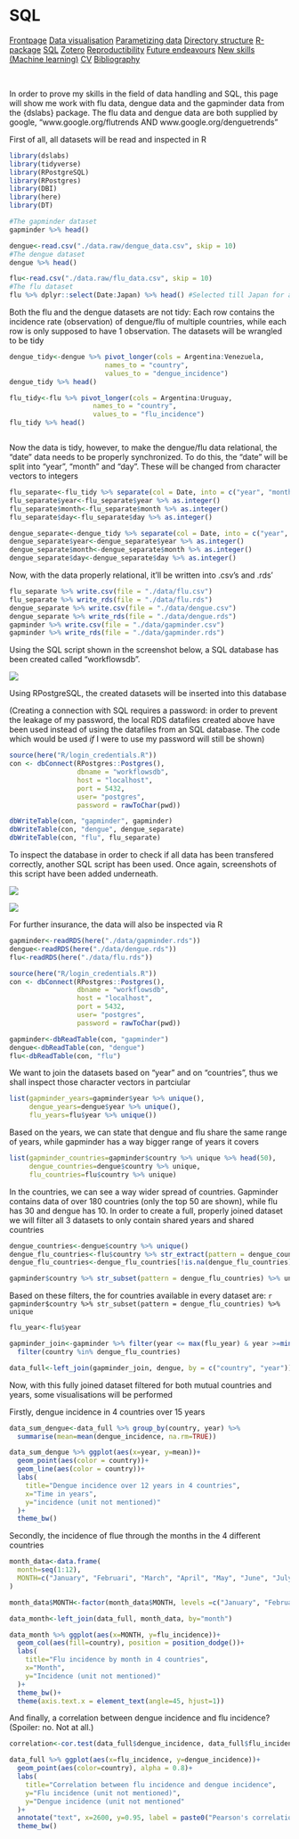 # SQL

<body id="start">
<div class="topnav">
  <a href='index.html#Frontpage'>Frontpage</a>
  <a href='data-visualisation.html#data-visualisation'>Data visualisation</a>
  <a href='parametized-data-germany.html#parametized-data'>Parametizing data</a>
  <a href='directory-structure.html#directory-structure'>Directory structure</a>
  <a href='creating-a-r-package.html#creating-a-r-package'>R-package</a>
  <a href='sql.html#SQL'>SQL</a>
  <a href='bibliography-using-zotero.html#Bibliography using Zotero'>Zotero</a>
  <a href='open-reproductibility-analysis.html#open-reproductibility-analysis'>Reproductibility</a>
  <a href='future-endeavours.html#future-endeavours'>Future endeavours</a>
  <a href='new-skills.html#new-skills'> New skills (Machine learning)</a>
  <a href='cv.html#cv'>CV</a>
  <a href='bibliography.html#bibliography'>Bibliography</a>
</div>



&nbsp;

In order to prove my skills in the field of data handling and SQL, this page will show me work with flu data, dengue data and the gapminder data from the {dslabs} package. The flu data and dengue data are both supplied by google, "www.google.org/flutrends AND www.google.org/denguetrends"

First of all, all datasets will be read and inspected in R

```r
library(dslabs)
library(tidyverse)
library(RPostgreSQL)
library(RPostgres)
library(DBI)
library(here)
library(DT)
```


```r
#The gapminder dataset
gapminder %>% head()

dengue<-read.csv("./data.raw/dengue_data.csv", skip = 10)
#The dengue dataset
dengue %>% head()

flu<-read.csv("./data.raw/flu_data.csv", skip = 10)
#The flu dataset
flu %>% dplyr::select(Date:Japan) %>% head() #Selected till Japan for a cleaner table
```

Both the flu and the dengue datasets are not tidy: Each row contains the incidence rate (observation) of dengue/flu of multiple countries, while each row is only supposed to have 1 observation. The datasets will be wrangled to be tidy

```r
dengue_tidy<-dengue %>% pivot_longer(cols = Argentina:Venezuela,
                        names_to = "country",
                        values_to = "dengue_incidence")
dengue_tidy %>% head()

flu_tidy<-flu %>% pivot_longer(cols = Argentina:Uruguay,
                     names_to = "country",
                     values_to = "flu_incidence")
flu_tidy %>% head()



```

Now the data is tidy, however, to make the dengue/flu data relational, the "date" data needs to be properly synchronized. To do this, the "date" will be split into "year", "month" and "day". These will be changed from character vectors to integers

```r
flu_separate<-flu_tidy %>% separate(col = Date, into = c("year", "month", "day"))
flu_separate$year<-flu_separate$year %>% as.integer()
flu_separate$month<-flu_separate$month %>% as.integer()
flu_separate$day<-flu_separate$day %>% as.integer()

dengue_separate<-dengue_tidy %>% separate(col = Date, into = c("year", "month", "day"))
dengue_separate$year<-dengue_separate$year %>% as.integer()
dengue_separate$month<-dengue_separate$month %>% as.integer()
dengue_separate$day<-dengue_separate$day %>% as.integer()
```

Now, with the data properly relational, it'll be written into .csv's and .rds'

```r
flu_separate %>% write.csv(file = "./data/flu.csv")
flu_separate %>% write_rds(file = "./data/flu.rds")
dengue_separate %>% write.csv(file = "./data/dengue.csv")
dengue_separate %>% write_rds(file = "./data/dengue.rds")
gapminder %>% write.csv(file = "./data/gapminder.csv")
gapminder %>% write_rds(file = "./data/gapminder.rds")
```


Using the SQL script shown in the screenshot below, a SQL database has been created called "workflowsdb".

<img src="./images/SQL_1.png">

Using RPostgreSQL, the created datasets will be inserted into this database

(Creating a connection with SQL requires a password: in order to prevent the leakage of my password, the local RDS datafiles created above have been used instead of using the datafiles from an SQL database. The code which would be used _if_ I were to use my password will still be shown)



```r
source(here("R/login_credentials.R"))
con <- dbConnect(RPostgres::Postgres(),
                 dbname = "workflowsdb",
                 host = "localhost", 
                 port = 5432,
                 user= "postgres",
                 password = rawToChar(pwd))

dbWriteTable(con, "gapminder", gapminder)
dbWriteTable(con, "dengue", dengue_separate)
dbWriteTable(con, "flu", flu_separate)
```

To inspect the database in order to check if all data has been transfered correctly, another SQL script has been used. Once again, screenshots of this script have been added underneath.

<img src="./images/SQL_2.png">

<img src="./images/SQL_3.png">

For further insurance, the data will also be inspected via R

```r
gapminder<-readRDS(here("./data/gapminder.rds"))
dengue<-readRDS(here("./data/dengue.rds"))
flu<-readRDS(here("./data/flu.rds"))
```


```r
source(here("R/login_credentials.R"))
con <- dbConnect(RPostgres::Postgres(),
                 dbname = "workflowsdb",
                 host = "localhost", 
                 port = 5432,
                 user= "postgres",
                 password = rawToChar(pwd))

gapminder<-dbReadTable(con, "gapminder")
dengue<-dbReadTable(con, "dengue")
flu<-dbReadTable(con, "flu")

```

We want to join the datasets based on "year" and on "countries", thus we shall inspect those character vectors in partciular

```r
list(gapminder_years=gapminder$year %>% unique(),
     dengue_years=dengue$year %>% unique(),
     flu_years=flu$year %>% unique())
```

Based on the years, we can state that dengue and flu share the same range of years, while gapminder has a way bigger range of years it covers

```r
list(gapminder_countries=gapminder$country %>% unique %>% head(50),
     dengue_countries=dengue$country %>% unique,
     flu_countries=flu$country %>% unique)
```

In the countries, we can see a way wider spread of countries. Gapminder contains data of over 180 countries (only the top 50 are shown), while flu has 30 and dengue has 10. In order to create a full, properly joined dataset we will filter all 3 datasets to only contain shared years and shared countries


```r
dengue_countries<-dengue$country %>% unique()
dengue_flu_countries<-flu$country %>% str_extract(pattern = dengue_countries) %>% unique() #Filtering for countries which are present in both dengue and flu
dengue_flu_countries<-dengue_flu_countries[!is.na(dengue_flu_countries)] #Filtering for NA's

gapminder$country %>% str_subset(pattern = dengue_flu_countries) %>% unique 
```

Based on these filters, the for countries available in every dataset are: `r gapminder$country %>% str_subset(pattern = dengue_flu_countries) %>% unique`

```r
flu_year<-flu$year

gapminder_join<-gapminder %>% filter(year <= max(flu_year) & year >=min(flu_year)) %>% 
  filter(country %in% dengue_flu_countries)

data_full<-left_join(gapminder_join, dengue, by = c("country", "year")) %>% left_join(flu, by = c("country", "year", "month", "day"))
```

Now, with this fully joined dataset filtered for both mutual countries and years, some visualisations will be performed

Firstly, dengue incidence in 4 countries over 15 years

```r
data_sum_dengue<-data_full %>% group_by(country, year) %>%
  summarise(mean=mean(dengue_incidence, na.rm=TRUE))

data_sum_dengue %>% ggplot(aes(x=year, y=mean))+
  geom_point(aes(color = country))+
  geom_line(aes(color = country))+
  labs(
    title="Dengue incidence over 12 years in 4 countries",
    x="Time in years",
    y="incidence (unit not mentioned)"
  )+
  theme_bw()

```

Secondly, the incidence of flue through the months in the 4 different countries

```r
month_data<-data.frame(
  month=seq(1:12),
  MONTH=c("January", "Februari", "March", "April", "May", "June", "July", "August", "September", "October", "November", "December")
)

month_data$MONTH<-factor(month_data$MONTH, levels =c("January", "Februari", "March", "April", "May", "June", "July", "August", "September", "October", "November", "December"))

data_month<-left_join(data_full, month_data, by="month")

data_month %>% ggplot(aes(x=MONTH, y=flu_incidence))+
  geom_col(aes(fill=country), position = position_dodge())+
  labs(
    title="Flu incidence by month in 4 countries",
    x="Month",
    y="Incidence (unit not mentioned)"
  )+
  theme_bw()+
  theme(axis.text.x = element_text(angle=45, hjust=1))
```

And finally, a correlation between dengue incidence and flu incidence? (Spoiler: no. Not at all.)

```r
correlation<-cor.test(data_full$dengue_incidence, data_full$flu_incidence, method=c("pearson"))$estimate %>% round(digits = 3)

data_full %>% ggplot(aes(x=flu_incidence, y=dengue_incidence))+
  geom_point(aes(color=country), alpha = 0.8)+
  labs(
    title="Correlation between flu incidence and dengue incidence",
    y="Flu incidence (unit not mentioned)",
    y="Dengue incidence (unit not mentioned"
  )+
  annotate("text", x=2600, y=0.95, label = paste0("Pearson's correlation: \n", correlation))+
  theme_bw()

```